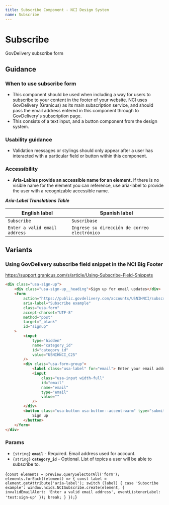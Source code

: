 ```yaml
---
title: Subscribe Component - NCI Design System
name: Subscribe
---
```


# Subscribe

GovDelivery subscribe form

## Guidance

### When to use subscribe form

- This component should be used when including a way for users to subscribe to your content in the footer of your website. NCI uses GovDelivery (Granicus) as its main subscription service, and should pass the email address entered in this component through to GovDelivery's subscription page.
- This consists of a text input, and a button component from the design system.

### Usability guidance

- Validation messages or stylings should only appear after a user has interacted with a particular field or button within this component.

### Accessibility

- **Aria-Lables provide an accessible name for an element.** If there is no visible name for the element you can reference, use aria-label to provide the user with a recognizable accessible name.

**_Aria-Label Translations Table_**

| **English label**             | **Spanish label**                            |
| ----------------------------- | -------------------------------------------- |
| `Subscribe`                   | `Suscríbase`                                 |
| `Enter a valid email address` | `Ingrese su dirección de correo electrónico` |

## Variants

### Using GovDelivery subscribe field snippet in the NCI Big Footer

https://support.granicus.com/s/article/Using-Subscribe-Field-Snippets

```html
<div class="usa-sign-up">
	<div class="usa-sign-up__heading">Sign up for email updates</div>
	<form
		action="https://public.govdelivery.com/accounts/USNIHNCI/subscribers/qualify"
		aria-label="Subscribe example"
		class="usa-form"
		accept-charset="UTF-8"
		method="post"
		target="_blank"
		id="signup"
	>
		<input
			type="hidden"
			name="category_id"
			id="category_id"
			value="USNIHNCI_C25"
		/>
		<div class="usa-form-group">
			<label class="usa-label" for="email"> Enter your email address </label>
			<input
				class="usa-input width-full"
				id="email"
				name="email"
				type="email"
				value=""
			/>
		</div>
		<button class="usa-button usa-button--accent-warm" type="submit">
			Sign up
		</button>
	</form>
</div>
```

### Params

- `{string}` **`email`** - Required. Email address used for account.
- `{string}` **`category_id`** - Optional. List of topics a user will be able to subscribe to.

<NciDsJsInit>{`
	const elements = preview.querySelectorAll('form');
	elements.forEach((element) => {
    const label = element.getAttribute('aria-label');
    switch (label) {
        case 'Subscribe example':
            window.ncids.NCISubscribe.create(element, { invalidEmailAlert: 'Enter a valid email address', eventListenerLabel: 'test:sign-up' });
            break;
    }
});
`}</NciDsJsInit>

